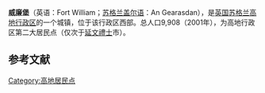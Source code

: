 {{Infobox settlement
| name                    = 威廉堡
| native_name             = Fort William
| settlement_type         = 城镇
| image_skyline           = Fortwilliam.jpg
| imagesize               = 
| image_caption           = 
| image_flag              = 
| flag_size               = 
| image_shield            = 
| shield_size             = 
| pushpin_map             = Scotland
| pushpin_label_position  = 
| pushpin_map_caption     = 在苏格兰的位置
| latd  =56.81689 |latm  =  |lats  = |latNS  = N 
| longd =5.10963  |longm = |longs = |longEW = W 
| coordinates_type        = region:ES_type:city
| coordinates_display     = inline,title
| subdivision_type        = 国家
| subdivision_name        = 英国
| subdivision_type1       = [[英国行政区划|组成国]]
| subdivision_name1       = [[苏格兰|苏格兰]]
| subdivision_type2       = [[苏格兰行政区划|统一管理区]]
| subdivision_name2       = [[高地_(苏格兰行政区)|高地行政区]]
| area_total_km2          =  
| elevation_m             =  
| population_total        = 9908
| population_as_of        = 2001年
| population_density_km2  =  
| website                 = 
| footnotes               = 
}}
'''威廉堡'''（英语：Fort William；[[苏格兰盖尔语|苏格兰盖尔语]]：An Gearasdan），是[[英国|英国]][[苏格兰|苏格兰]][[高地_(苏格兰行政区)|高地行政区]]的一个城镇，位于该行政区西部。总人口9,908（2001年），为高地行政区第二大居民点（仅次于[[延文禮士|延文禮士]]市）。

==参考文献==
{{reflist}}

{{Authority control}}
[[Category:高地居民点|Category:高地居民点]]